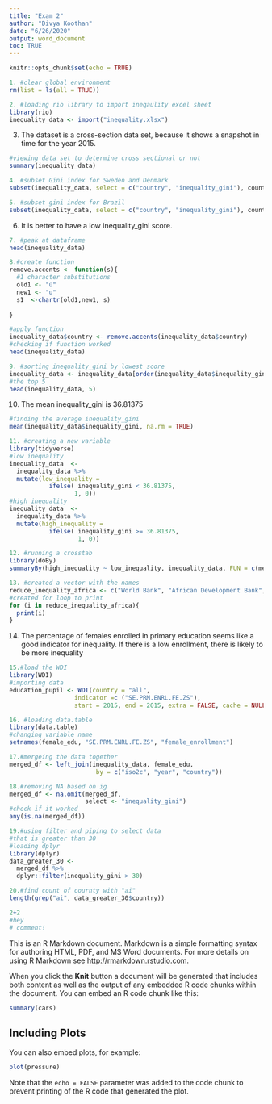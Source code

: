 ```yaml
---
title: "Exam 2"
author: "Divya Koothan"
date: "6/26/2020"
output: word_document
toc: TRUE
---
```


```r
knitr::opts_chunk$set(echo = TRUE)
```
```r
1. #clear global environment 
rm(list = ls(all = TRUE))
```


```r
2. #loading rio library to import ineqaulity excel sheet
library(rio)
inequality_data <- import("inequality.xlsx")
```


3. The dataset is a cross-section data set, because it shows a snapshot in time for the year 2015. 
```r
#viewing data set to determine cross sectional or not 
summary(inequality_data)
```


```r
4. #subset Gini index for Sweden and Denmark
subset(inequality_data, select = c("country", "inequality_gini"), country == "Sweden"|country == "Denmark")
```


```r
5. #subset gini index for Brazil
subset(inequality_data, select = c("country", "inequality_gini"), country == "Brazil")
```


6. It is better to have a low inequality_gini score.


```r
7. #peak at dataframe
head(inequality_data)
```


```r
8.#create function
remove.accents <- function(s){
  #1 character substitutions
  old1 <- "ú"
  new1 <- "u"
  s1  <-chartr(old1,new1, s)
  
}

#apply function
inequality_data$country <- remove.accents(inequality_data$country)
#checking if function worked
head(inequality_data)
```


```r
9. #sorting inequality_gini by lowest score
inequality_data <- inequality_data[order(inequality_data$inequality_gini),]
#the top 5
head(inequality_data, 5)
```


10. The mean inequality_gini is 36.81375
```r
#finding the average inequality_gini
mean(inequality_data$inequality_gini, na.rm = TRUE)
```


```r
11. #creating a new variable 
library(tidyverse)
#low inequality
inequality_data  <-
  inequality_data %>%
  mutate(low_inequality = 
           ifelse( inequality_gini < 36.81375, 
                  1, 0))
#high inequality 
inequality_data  <-
  inequality_data %>%
  mutate(high_inequality = 
           ifelse( inequality_gini >= 36.81375, 
                   1, 0))
```


```r
12. #running a crosstab
library(doBy)
summaryBy(high_inequality ~ low_inequality, inequality_data, FUN = c(mean, length))
```


```r
13. #created a vector with the names
reduce_inequality_africa <- c("World Bank", "African Development Bank", "Bill and Melida Gates")
#created for loop to print
for (i in reduce_inequality_africa){
  print(i)
}
```


14. The percentage of females enrolled in primary education seems like a good indicator for inequality. If there is a low enrollment, there is likely to be more inequality 


```r
15.#load the WDI
library(WDI)
#importing data
education_pupil <- WDI(country = "all",
                  indicator =c ("SE.PRM.ENRL.FE.ZS"),
                  start = 2015, end = 2015, extra = FALSE, cache = NULL)
```


```r
16. #loading data.table
library(data.table)
#changing variable name
setnames(female_edu, "SE.PRM.ENRL.FE.ZS", "female_enrollment")
```


```r
17.#mergeing the data together 
merged_df <- left_join(inequality_data, female_edu,
                        by = c("iso2c", "year", "country"))
```


```r
18.#removing NA based on ig
merged_df <- na.omit(merged_df, 
                     select <- "inequality_gini")
#check if it worked
any(is.na(merged_df))
```


```r
19.#using filter and piping to select data
#that is greater than 30
#loading dplyr
library(dplyr)
data_greater_30 <-
  merged_df %>%
  dplyr::filter(inequality_gini > 30)
```


```r
20.#find count of cournty with "ai"
length(grep("ai", data_greater_30$country))
```









```r
2+2
#hey
# comment!
```


This is an R Markdown document. Markdown is a simple formatting syntax for authoring HTML, PDF, and MS Word documents. For more details on using R Markdown see <http://rmarkdown.rstudio.com>.

When you click the **Knit** button a document will be generated that includes both content as well as the output of any embedded R code chunks within the document. You can embed an R code chunk like this:

```r
summary(cars)
```

## Including Plots

You can also embed plots, for example:

```r
plot(pressure)
```

Note that the `echo = FALSE` parameter was added to the code chunk to prevent printing of the R code that generated the plot.
